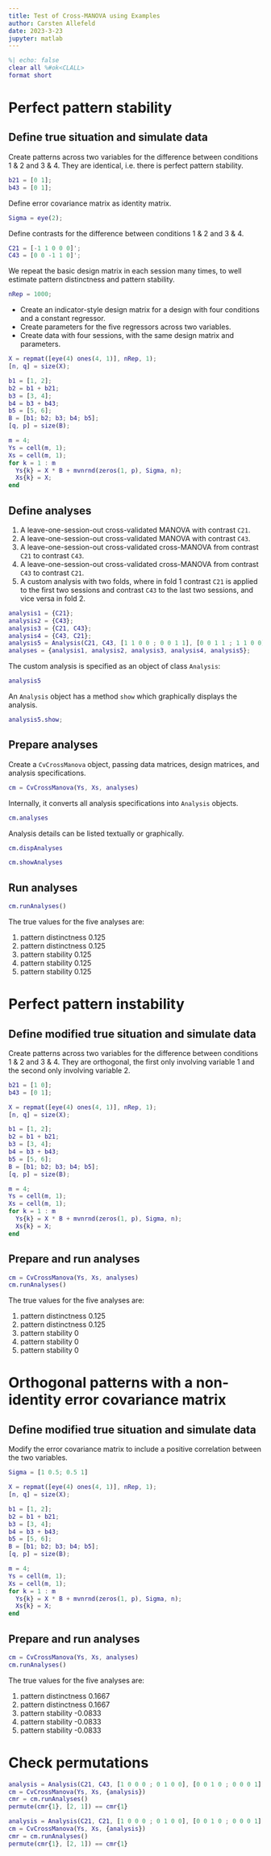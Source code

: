 ```yaml
---
title: Test of Cross-MANOVA using Examples
author: Carsten Allefeld
date: 2023-3-23
jupyter: matlab
---
```


```matlab
%| echo: false
clear all %#ok<CLALL>
format short
```


# Perfect pattern stability

## Define true situation and simulate data

Create patterns across two variables for the difference between conditions 1 & 2 and 3 & 4. They are identical, i.e. there is perfect pattern stability.

```matlab
b21 = [0 1];
b43 = [0 1];
```

Define error covariance matrix as identity matrix.

```matlab
Sigma = eye(2);
```

Define contrasts for the difference between conditions 1 & 2 and 3 & 4.

```matlab
C21 = [-1 1 0 0 0]';
C43 = [0 0 -1 1 0]';
```

We repeat the basic design matrix in each session many times, to well estimate pattern distinctness and pattern stability.

```matlab
nRep = 1000;
```

-   Create an indicator-style design matrix for a design with four conditions and a constant regressor.
-   Create parameters for the five regressors across two variables.
-   Create data with four sessions, with the same design matrix and parameters.

```matlab
X = repmat([eye(4) ones(4, 1)], nRep, 1);
[n, q] = size(X);

b1 = [1, 2];
b2 = b1 + b21;
b3 = [3, 4];
b4 = b3 + b43;
b5 = [5, 6];
B = [b1; b2; b3; b4; b5];
[q, p] = size(B);

m = 4;
Ys = cell(m, 1);
Xs = cell(m, 1);
for k = 1 : m
  Ys{k} = X * B + mvnrnd(zeros(1, p), Sigma, n);
  Xs{k} = X;
end
```

## Define analyses

1)  A leave-one-session-out cross-validated MANOVA with contrast `C21`.
2)  A leave-one-session-out cross-validated MANOVA with contrast `C43`.
3)  A leave-one-session-out cross-validated cross-MANOVA from contrast `C21` to contrast `C43`.
4)  A leave-one-session-out cross-validated cross-MANOVA from contrast `C43` to contrast `C21`.
5)  A custom analysis with two folds, where in fold 1 contrast `C21` is applied to the first two sessions and contrast `C43` to the last two sessions, and vice versa in fold 2.

```matlab
analysis1 = {C21};
analysis2 = {C43};
analysis3 = {C21, C43};
analysis4 = {C43, C21};
analysis5 = Analysis(C21, C43, [1 1 0 0 ; 0 0 1 1], [0 0 1 1 ; 1 1 0 0]);
analyses = {analysis1, analysis2, analysis3, analysis4, analysis5};
```

The custom analysis is specified as an object of class `Analysis`:

```matlab
analysis5
```

An `Analysis` object has a method `show` which graphically displays the analysis.

```matlab
analysis5.show;
```

## Prepare analyses

Create a `CvCrossManova` object, passing data matrices, design matrices, and analysis specifications.

```matlab
cm = CvCrossManova(Ys, Xs, analyses)
```

Internally, it converts all analysis specifications into `Analysis` objects.

```matlab
cm.analyses
```

Analysis details can be listed textually or graphically.

```matlab
cm.dispAnalyses
```

```matlab
cm.showAnalyses
```

## Run analyses

```matlab
cm.runAnalyses()
```

The true values for the five analyses are:

1) pattern distinctness 0.125
2) pattern distinctness 0.125
3) pattern stability 0.125
4) pattern stability 0.125
5) pattern stability 0.125

# Perfect pattern instability

## Define modified true situation and simulate data

Create patterns across two variables for the difference between conditions 1 & 2 and 3 & 4. They are orthogonal, the first only involving variable 1 and the second only involving variable 2.

```matlab
b21 = [1 0];
b43 = [0 1];
```

```matlab
X = repmat([eye(4) ones(4, 1)], nRep, 1);
[n, q] = size(X);

b1 = [1, 2];
b2 = b1 + b21;
b3 = [3, 4];
b4 = b3 + b43;
b5 = [5, 6];
B = [b1; b2; b3; b4; b5];
[q, p] = size(B);

m = 4;
Ys = cell(m, 1);
Xs = cell(m, 1);
for k = 1 : m
  Ys{k} = X * B + mvnrnd(zeros(1, p), Sigma, n);
  Xs{k} = X;
end
```

## Prepare and run analyses

```matlab
cm = CvCrossManova(Ys, Xs, analyses)
cm.runAnalyses()
```

The true values for the five analyses are:

1) pattern distinctness 0.125
2) pattern distinctness 0.125
3) pattern stability 0
4) pattern stability 0
5) pattern stability 0


# Orthogonal patterns with a non-identity error covariance matrix


## Define modified true situation and simulate data

Modify the error covariance matrix to include a positive correlation between the two variables.

```matlab
Sigma = [1 0.5; 0.5 1]
```


```matlab
X = repmat([eye(4) ones(4, 1)], nRep, 1);
[n, q] = size(X);

b1 = [1, 2];
b2 = b1 + b21;
b3 = [3, 4];
b4 = b3 + b43;
b5 = [5, 6];
B = [b1; b2; b3; b4; b5];
[q, p] = size(B);

m = 4;
Ys = cell(m, 1);
Xs = cell(m, 1);
for k = 1 : m
  Ys{k} = X * B + mvnrnd(zeros(1, p), Sigma, n);
  Xs{k} = X;
end
```

## Prepare and run analyses

```matlab
cm = CvCrossManova(Ys, Xs, analyses)
cm.runAnalyses()
```

The true values for the five analyses are:

1) pattern distinctness 0.1667
2) pattern distinctness 0.1667
3) pattern stability -0.0833
4) pattern stability -0.0833
5) pattern stability -0.0833


# Check permutations

```matlab
analysis = Analysis(C21, C43, [1 0 0 0 ; 0 1 0 0], [0 0 1 0 ; 0 0 0 1]);
cm = CvCrossManova(Ys, Xs, {analysis})
cmr = cm.runAnalyses()
permute(cmr{1}, [2, 1]) == cmr{1}
```

```matlab
analysis = Analysis(C21, C21, [1 0 0 0 ; 0 1 0 0], [0 0 1 0 ; 0 0 0 1]);
cm = CvCrossManova(Ys, Xs, {analysis})
cmr = cm.runAnalyses()
permute(cmr{1}, [2, 1]) == cmr{1}
```
